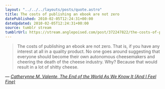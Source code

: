 ```yaml
---
layout: "../../../layouts/posts/quote.astro"
title: The costs of publishing an ebook are not zero
datePublished: 2010-02-05T12:24:31+00:00
dateUpdated: 2010-02-05T12:24:31+00:00
source: tumblr stream
tumblrUrl: https://stream.anglepoised.com/post/372247822/the-costs-of-publishing-an-ebook-are-not-zero
---
```


> The costs of publishing an ebook are not zero. That is, if you have any interest at all in a quality product. No one goes around suggesting that everyone should become their own autonomous cheesemakers and cheering the death of the cheese industry. Why? Because that would result in a lot of shitty cheese.

— <cite>[Catherynne M. Valente, _The End of the World As We Know It (And I Feel Fine)_](https://catvalente.livejournal.com/563086.html)</cite>
